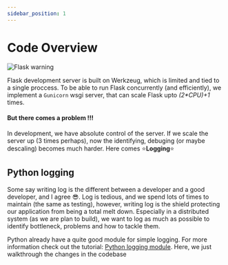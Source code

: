 ```yaml
---
sidebar_position: 1
---
```


# Code Overview

![Flask warning](/img/flask-warning.png)

Flask development server is built on Werkzeug, which is limited and tied to a single proccess. 
To be able to run Flask concurrently (and efficiently), we implement a `Gunicorn` wsgi server, that can scale Flask upto *(2\*CPU)+1* times.

#### But there comes a problem !!!

In development, we have absolute control of the server. If we scale the server up (3 times perhaps), now the identifying, debuging (or maybe descaling) becomes much harder.
Here comes ⭐**Logging**⭐

## Python logging

Some say writing log is the different between a developer and a good developer, and I agree 😎. Log is tedious, and we spend lots of times to maintain (the same as testing),
however, writing log is the shield protecting our application from being a total melt down. Especially in a distributed system (as we are plan to build), 
we want to log as much as possible to identify bottleneck, problems and how to tackle them.

Python already have a quite good module for simple logging. For more information check out the tutorial: [Python logging module](/docs/tutorial-basics/python-logging).
Here, we just walkthrough the changes in the codebase
